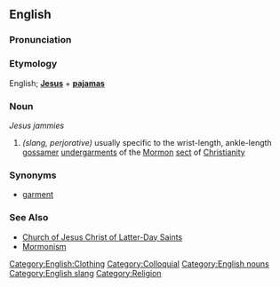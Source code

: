 ==English==

===Pronunciation===
{{substub}}

===Etymology===
English; '''[[Jesus]]''' + '''[[pajamas]]'''

===Noun===
''Jesus jammies''
# ''(slang, perjorative)'' usually specific to the wrist-length, ankle-length [[gossamer]] [[undergarments]] of the [[Mormon]] [[sect]] of [[Christianity]]

===Synonyms===
* [[garment]]

===See Also===
* [[Church of Jesus Christ of Latter-Day Saints]]
* [[Mormonism]]

[[Category:English:Clothing]]
[[Category:Colloquial]]
[[Category:English nouns]]
[[Category:English slang]]
[[Category:Religion]]